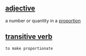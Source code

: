 ==[[adjective]]==

a number or quantity in a [[proportion]]

==[[transitive verb]]==

 to make proportionate